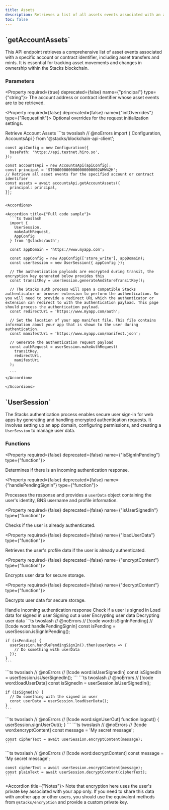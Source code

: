 ```yaml
---
title: Assets
description: Retrieves a list of all assets events associated with an account or a contract identifier.
toc: false
---
```




<Root>

<API className='api my-3'>

<div className='flex-1'>

<h2 className='mt-0'>`getAccountAssets`</h2>

This API endpoint retrieves a comprehensive list of asset events associated with a specific account or contract identifier, including asset transfers and mints. It is essential for tracking asset movements and changes in ownership within the Stacks blockchain.

### Parameters

<Property required={true} deprecated={false} name={"principal"} type={"string"}>
The account address or contract identifier whose asset events are to be retrieved.
</Property>

<Property required={false} deprecated={false} name={"initOverrides"} type={"RequestInit"}>
Optional overrides for the request initialization settings.
</Property>

</div>

<APIExample>

<Tabs defaultValue="get-assets">
  <TabsList className='flex flex-wrap'>
    <TabsTrigger value="get-assets" className='tab group'>
      <Badge variant='outline' className='badge transition-colors hover:text-neutral-900 dark:group-hover:text-white'>Retrieve Account Assets</Badge>
    </TabsTrigger>
  </TabsList>
  <TabsContent value="get-assets">
    ```ts twoslash
    // @noErrors
    import { Configuration, AccountsApi } from '@stacks/blockchain-api-client';
    
    const apiConfig = new Configuration({
      basePath: 'https://api.testnet.hiro.so',
    });

    const accountsApi = new AccountsApi(apiConfig);
    const principal = 'ST000000000000000000002AMW42H';
    // Retrieve all asset events for the specified account or contract identifier
    const assets = await accountsApi.getAccountAssets({
      principal: principal,
    });
    ```

    <Accordions>

    <Accordion title={"Full code sample"}>
      ```ts twoslash
      import {
        UserSession,
        makeAuthRequest,
        AppConfig
      } from '@stacks/auth';

      const appDomain = 'https://www.myapp.com';

      const appConfig = new AppConfig(['store_write'], appDomain);
      const userSession = new UserSession({ appConfig });

      // The authentication payloads are encrypted during transit, the encryption key generated below provides this
      const transitKey = userSession.generateAndStoreTransitKey();
      
      // The Stacks auth process will open a compatible Stacks authenticator or browser extension to perform the authentication. So you will need to provide a redirect URL which the authenticator or extension can redirect to with the authentication payload. This page should process the authentication payload.
      const redirectUri = 'https://www.myapp.com/auth';

      // Set the location of your app manifest file. This file contains information about your app that is shown to the user during authentication.
      const manifestUri = 'https://www.myapp.com/manifest.json';

      // Generate the authentication request payload
      const authRequest = userSession.makeAuthRequest(
        transitKey,
        redirectUri,
        manifestUri
      );
      
      ```
    </Accordion>

    </Accordions>
  </TabsContent>
</Tabs>

</APIExample>

</API>

<API className='api my-3'>

<div className='flex-1'>

<h2 className='mt-0'>`UserSession`</h2>

The Stacks authentication process enables secure user sign-in for web apps by generating and handling encrypted authentication requests. It involves setting up an app domain, configuring permissions, and creating a `UserSession` to manage user data.

### Functions

<Property required={false} deprecated={false} name={"isSignInPending"} type={"function"}>

Determines if there is an incoming authentication response.

</Property>

<Property required={false} deprecated={false} name={"handlePendingSignIn"} type={"function"}>

Processes the response and provides a `userData` object containing the user's identity, BNS username and profile information.

</Property>

<Property required={false} deprecated={false} name={"isUserSignedIn"} type={"function"}>

Checks if the user is already authenticated.

</Property>

<Property required={false} deprecated={false} name={"loadUserData"} type={"function"}>

Retrieves the user's profile data if the user is already authenticated.

</Property>

<Property required={false} deprecated={false} name={"encryptContent"} type={"function"}>

Encrypts user data for secure storage.

</Property>

<Property required={false} deprecated={false} name={"decryptContent"} type={"function"}>

Decrypts user data for secure storage.

</Property>

</div>

<APIExample>
<Tabs defaultValue="pending">
  <TabsList className='flex flex-wrap'>
    <TabsTrigger value="pending" className='tab group'>
      <Badge variant='outline' className='badge transition-colors hover:text-neutral-900 dark:group-hover:text-white'>Handle incoming authentication response</Badge>
    </TabsTrigger>
    <TabsTrigger value="status" className='tab group'>
      <Badge variant='outline' className='badge transition-colors hover:text-neutral-900 dark:group-hover:text-white'>Check if a user is signed in</Badge>
    </TabsTrigger>
    <TabsTrigger value="user-data" className='tab group'>
      <Badge variant='outline' className='badge transition-colors hover:text-neutral-900 dark:group-hover:text-white'>Load data for signed in user</Badge>
    </TabsTrigger>
    <TabsTrigger value="sign-out" className='tab group'>
      <Badge variant='outline' className='badge transition-colors hover:text-neutral-900 dark:group-hover:text-white'>Signing out a user</Badge>
    </TabsTrigger>
    <TabsTrigger value="encrypt" className='tab group'>
      <Badge variant='outline' className='badge transition-colors hover:text-neutral-900 dark:group-hover:text-white'>Encrypting user data</Badge>
    </TabsTrigger>
    <TabsTrigger value="decrypt" className='tab group'>
      <Badge variant='outline' className='badge transition-colors hover:text-neutral-900 dark:group-hover:text-white'>Decrypting user data</Badge>
    </TabsTrigger>
  </TabsList>
  <TabsContent value="pending">
    ```ts twoslash
    // @noErrors
    // [!code word:isSignInPending]
    // [!code word:handlePendingSignIn]
    const isPending = userSession.isSignInPending();

    if (isPending) {
      userSession.handlePendingSignIn().then(userData => {
        // Do something with userData
      });
    }
    ```
  </TabsContent>
  <TabsContent value='status'>
    ```ts twoslash
    // @noErrors
    // [!code word:isUserSignedIn]
    const isSignedIn = userSession.isUserSignedIn();
    ```
  </TabsContent>
  <TabsContent value='user-data'>
    ```ts twoslash
    // @noErrors
    // [!code word:loadUserData]
    const isSignedIn = userSession.isUserSignedIn();

    if (isSignedIn) {
      // Do something with the signed in user
      const userData = userSession.loadUserData();
    }
    ```
  </TabsContent>
  <TabsContent value='sign-out'>
    ```ts twoslash
    // @noErrors
    // [!code word:signUserOut]
    function logout() {
      userSession.signUserOut();
    }
    ```
  </TabsContent>
  <TabsContent value='encrypt'>
    ```ts twoslash
    // @noErrors
    // [!code word:encryptContent]
    const message = 'My secret message';

    const cipherText = await userSession.encryptContent(message);
    ```
  </TabsContent>
  <TabsContent value='decrypt'>
    ```ts twoslash
    // @noErrors
    // [!code word:decryptContent]
    const message = 'My secret message';

    const cipherText = await userSession.encryptContent(message);
    const plainText = await userSession.decryptContent(cipherText);
    ```
  </TabsContent>
</Tabs>

<Accordions>

<Accordion title={"Notes"}>
  Note that encryption here uses the user's private key associated with your app only. If you need to share this data with another app or other users, you should use the equivalent methods from `@stacks/encryption` and provide a custom private key.
</Accordion>

</Accordions>

</APIExample>

</API>

</Root>
